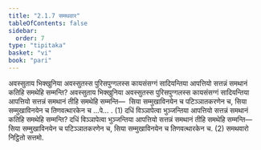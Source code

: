 ```yaml
---
title: "2.1.7 समथवार"
tableOfContents: false
sidebar:
  order: 7
type: "tipitaka"
basket: "vi"
book: "pari"
---
```



<DynamicBreadcrumb />

<Division number="245" book="pari">

<Paragraph number="1003" book="pari">
अवस्सुताय भिक्खुनिया अवस्सुतस्स पुरिसपुग्गलस्स कायसंसग्गं सादियन्तिया आपत्तियो सत्तन्नं समथानं कतिहि समथेहि सम्मन्ति? अवस्सुताय भिक्खुनिया अवस्सुतस्स पुरिसपुग्गलस्स कायसंसग्गं सादियन्तिया आपत्तियो सत्तन्नं समथानं तीहि समथेहि सम्मन्ति—  सिया सम्मुखाविनयेन च पटिञ्ञातकरणेन च, सिया सम्मुखाविनयेन च तिणवत्थारकेन च …पे… . (1)
</Paragraph>

<Paragraph number="1004" book="pari">
दधिं विञ्ञापेत्वा भुञ्जन्तिया आपत्तियो सत्तन्नं समथानं कतिहि समथेहि सम्मन्ति? दधिं विञ्ञापेत्वा भुञ्जन्तिया आपत्तियो सत्तन्नं समथानं तीहि समथेहि सम्मन्ति—  सिया सम्मुखाविनयेन च पटिञ्ञातकरणेन च, सिया सम्मुखाविनयेन च तिणवत्थारकेन च. (2)

</Paragraph>
</Division>

<Paragraph number="1005" type="center" book="pari">
समथवारो निट्ठितो सत्तमो.
</Paragraph>